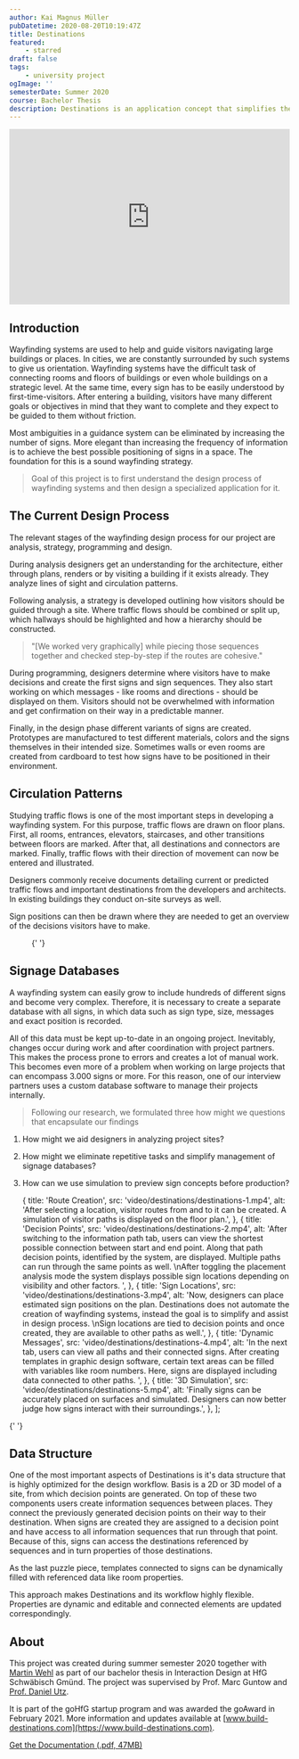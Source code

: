 ```yaml
---
author: Kai Magnus Müller
pubDatetime: 2020-08-20T10:19:47Z
title: Destinations
featured:
    - starred
draft: false
tags:
    - university project
ogImage: ''
semesterDate: Summer 2020
course: Bachelor Thesis
description: Destinations is an application concept that simplifies the design process of wayfinding systems. Users can view a digital representation of a project site, visually plan visitor routes, sign placements and messages.
---
```



<div style="padding:62.5% 0 0 0;position:relative;">
	<iframe
		src="https://player.vimeo.com/video/802851320?h=672644920c&title=0&byline=0&portrait=0"
		frameborder="0"
		allow="autoplay; fullscreen; picture-in-picture"
		allowfullscreen
		style="position:absolute;top:0;left:0;width:100%;height:100%;"
		title="Destinations"></iframe>
</div>
<script src="https://player.vimeo.com/api/player.js"></script>

## Introduction

Wayfinding systems are used to help and guide visitors navigating large buildings or places. In cities, we are constantly surrounded by such systems to give us orientation. Wayfinding systems have the difficult task of connecting rooms and floors of buildings or even whole buildings on a strategic level. At the same time, every sign has to be easily understood by first-time-visitors. After entering a building, visitors have many different goals or objectives in mind that they want to complete and they expect to be guided to them without friction.

Most ambiguities in a guidance system can be eliminated by increasing the number of signs. More elegant than increasing the frequency of information is to achieve the best possible positioning of signs in a space. The foundation for this is a sound wayfinding strategy.

> Goal of this project is to first understand the design process of wayfinding systems and then design a specialized application for it.

## The Current Design Process

The relevant stages of the wayfinding design process for our project are analysis, strategy, programming and design.

During analysis designers get an understanding for the architecture, either through plans, renders or by visiting a building if it exists already. They analyze lines of sight and circulation patterns.

Following analysis, a strategy is developed outlining how visitors should be guided through a site. Where traffic flows should be combined or split up, which hallways should be highlighted and how a hierarchy should be constructed.

> "[We worked very graphically] while piecing those sequences together and checked step-by-step if the routes are cohesive."

During programming, designers determine where visitors have to make decisions and create the first signs and sign sequences. They also start working on which messages - like rooms and directions - should be displayed on them. Visitors should not be overwhelmed with information and get confirmation on their way in a predictable manner.

Finally, in the design phase different variants of signs are created. Prototypes are manufactured to test different materials, colors and the signs themselves in their intended size. Sometimes walls or even rooms are created from cardboard to test how signs have to be positioned in their environment.

<Figure
	alt="During our research phase we compared the design process how it is described in 'Wayshowing > Wayfinding' and 'The Wayfinding Handbook'."
	src="https://res.cloudinary.com/dm3a0qioc/image/upload/v1677532227/destinations-system-design-process_r98cbc.jpg"
	width="3185"
	height="1255"></Figure>

## Circulation Patterns

Studying traffic flows is one of the most important steps in developing a wayfinding system. For this purpose, traffic flows are drawn on floor plans. First, all rooms, entrances, elevators, staircases, and other transitions between floors are marked. After that, all destinations and connectors are marked. Finally, traffic flows with their direction of movement can now be entered and illustrated.

Designers commonly receive documents detailing current or predicted traffic flows and important destinations from the developers and architects. In existing buildings they conduct on-site surveys as well.

Sign positions can then be drawn where they are needed to get an overview of the decisions visitors have to make.

<Figure
	alt="Signage development in three steps. First, circulation patterns for all types of traffic are created. Second, preliminary sign positions are marked on the floor plan. Finally, signs are marked on the plan with their reference codes to the database."
	src="https://res.cloudinary.com/dm3a0qioc/image/upload/v1677532242/destinations-circulation-patterns_shenbs.jpg"
	width="3375"
	height="1185">
	{' '}
</Figure>

## Signage Databases

A wayfinding system can easily grow to include hundreds of different signs and become very complex. Therefore, it is necessary to create a separate database with all signs, in which data such as sign type, size, messages and exact position is recorded.

All of this data must be kept up-to-date in an ongoing project. Inevitably, changes occur during work and after coordination with project partners. This makes the process prone to errors and creates a lot of manual work. This becomes even more of a problem when working on large projects that can encompass 3.000 signs or more. For this reason, one of our interview partners uses a custom database software to manage their projects internally.

> Following our research, we formulated three how might we questions that encapsulate our findings

1. How might we aid designers in analyzing project sites?
2. How might we eliminate repetitive tasks and simplify management of signage databases?
3. How can we use simulation to preview sign concepts before production?

	{
		title: 'Route Creation',
		src: 'video/destinations/destinations-1.mp4',
		alt: 'After selecting a location, visitor routes from and to it can be created. A simulation of visitor paths is displayed on the floor plan.',
	},
	{
		title: 'Decision Points',
		src: 'video/destinations/destinations-2.mp4',
		alt: 'After switching to the information path tab, users can view the shortest possible connection between start and end point. Along that path decision points, identified by the system, are displayed. Multiple paths can run through the same points as well. \nAfter toggling the placement analysis mode the system displays possible sign locations depending on visibility and other factors. ',
	},
	{
		title: 'Sign Locations',
		src: 'video/destinations/destinations-3.mp4',
		alt: 'Now, designers can place estimated sign positions on the plan. Destinations does not automate the creation of wayfinding systems, instead the goal is to simplify and assist in design process. \nSign locations are tied to decision points and once created, they are available to other paths as well.',
	},
	{
		title: 'Dynamic Messages',
		src: 'video/destinations/destinations-4.mp4',
		alt: 'In the next tab, users can view all paths and their connected signs. After creating templates in graphic design software, certain text areas can be filled with variables like room numbers. Here, signs are displayed including data connected to other paths. ',
	},
	{
		title: '3D Simulation',
		src: 'video/destinations/destinations-5.mp4',
		alt: 'Finally signs can be accurately placed on surfaces and simulated. Designers can now better judge how signs interact with their surroundings.',
	},
];

<UseCase client:visible srcSet={_srcSet2} aspectRatio="16/10">
	{' '}
</UseCase>

## Data Structure

One of the most important aspects of Destinations is it's data structure that is highly optimized for the design workflow. Basis is a 2D or 3D model of a site, from which decision points are generated. On top of these two components users create information sequences between places. They connect the previously generated decision points on their way to their destination. When signs are created they are assigned to a decision point and have access to all information sequences that run through that point. Because of this, signs can access the destinations referenced by sequences and in turn properties of those destinations.

As the last puzzle piece, templates connected to signs can be dynamically filled with referenced data like room properties.

This approach makes Destinations and its workflow highly flexible. Properties are dynamic and editable and connected elements are updated correspondingly.

## About

This project was created during summer semester 2020 together with [Martin Wehl](http://www.martinwehl.de) as part of our bachelor thesis in Interaction Design at HfG Schwäbisch Gmünd. The project was supervised by Prof. Marc Guntow and [ Prof. Daniel Utz](http://www.danielutz.de).

It is part of the goHfG startup program and was awarded the goAward in February 2021. More information and updates available at [www.build-destinations.com](https://www.build-destinations.com).

[Get the Documentation (.pdf, 47MB)][Doc]

[Doc]: https://www.cdn.kaimagnus.de/portfolio/docs/Dokumentation_MartinWehl_KaiMagnusMueller.pdf
